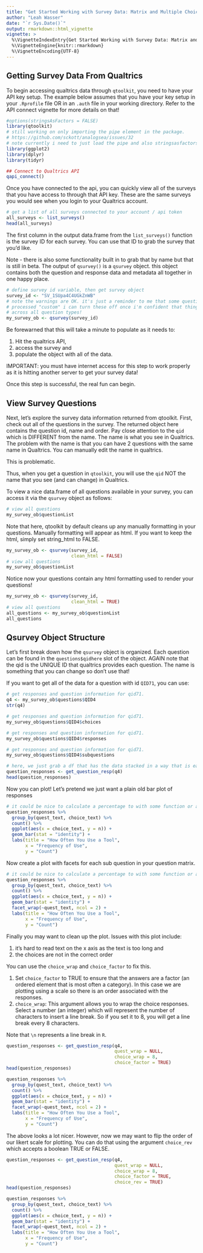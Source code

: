 ```yaml
---
title: "Get Started Working with Survey Data: Matrix and Multiple Choice Questions"
author: "Leah Wasser"
date: "`r Sys.Date()`"
output: rmarkdown::html_vignette
vignette: >
  %\VignetteIndexEntry{Get Started Working with Survey Data: Matrix and Multiple Choice Questions}
  %\VignetteEngine{knitr::rmarkdown}
  %\VignetteEncoding{UTF-8}
---
```


## Getting Survey Data From Qualtrics

To begin accessing qualtrics data through `qtoolkit`, you need to have your API
key setup. The example below assumes that you
have your key setup in your `.Rprofile` file OR in an `.auth` file in your working directory.
Refer to the API connect vignette for more details on that!

```r
#options(stringsAsFactors = FALSE)
library(qtoolkit)
# still working on only importing the pipe element in the package.
# https://github.com/sckott/analogsea/issues/32
# note currently i need to just load the pipe and also stringsasfactors as false
library(ggplot2)
library(dplyr)
library(tidyr)
```

```r
## Connect to Qualtrics API
qapi_connect()
```

Once you have connected to the api, you can quickly view all of the surveys that
you have access to through that API key. These are the same surveys you would see
when you login to your Qualtrics account.

```r
# get a list of all surveys connected to your account / api token
all_surveys <- list_surveys()
head(all_surveys)

```

The first column in the output data.frame from the `list_surveys()` function is
the survey ID for each survey. You can use that ID to grab the survey that you'd
like.

Note - there is also some functionality built in to grab that by name but that
is still in beta. The output of `qsurvey()` is a `qsurvey` object. this object
contains both the question and response data and metadata all together in one
happy place.

```r
# define survey id variable, then get survey object
survey_id <- "SV_1SUpa4C4UGkZnWB"
# note the warnings are OK. it's just a reminder to me that some questions are not
# processed "custom" i can turn these off once i'm confident that things work
# across all question types!
my_survey_ob <- qsurvey(survey_id)
```

Be forewarned that this will take a minute to populate as it needs to:

1. Hit the qualtrics API,
2. access the survey and
3. populate the object with all of the data.

IMPORTANT: you must have internet access for this step to work properly as it
is hitting another server to get your survey data!

Once this step is successful, the real fun can begin.

## View Survey Questions

Next, let's explore the survey data information returned from qtoolkit.
First, check out all of the questions in the survey. The returned object here
contains the question id, name and order. Pay close attention to the `qid` which is
DIFFERENT from the name. The name is what you see in Qualtrics. The problem with
the name is that you can have 2 questions with the same name in Qualtrics. You
can manually edit the name in qualtrics.

This is problematic.

Thus, when you get a question in `qtoolkit`, you will use the `qid` NOT the name
that you see (and can change) in Qualtrics.

To view a nice data.frame of all questions available in your survey, you can access
it via the `qsurvey` object as follows:

```r
# view all questions
my_survey_ob$questionList

```

Note that here, qtoolkit by default cleans up any manually formatting in your questions.
Manually formatting will appear as html. If you want to keep the html, simply set
string_html to FALSE.

```r
my_survey_ob <- qsurvey(survey_id,
                        clean_html = FALSE)
# view all questions
my_survey_ob$questionList
```

Notice now your questions contain any html formatting used to render your questions!

```r
my_survey_ob <- qsurvey(survey_id,
                        clean_html = TRUE)
# view all questions
all_questions <- my_survey_ob$questionList
all_questions
```

## Qsurvey Object Structure

Let's first break down how the `qsurvey` object is organized. Each question can
be found in the `questions$qidhere` slot of the object. AGAIN note that the
qid is the UNIQUE ID that qualtrics provides each question. The name is something
that you can change so don't use that!

If you want to get all of the data for a question with id `QID71`, you can use:

```r
# get responses and question information for qid71.
q4 <- my_survey_ob$questions$QID4
str(q4)
```

```r
# get responses and question information for qid71.
my_survey_ob$questions$QID4$choices
```

```r
# get responses and question information for qid71.
my_survey_ob$questions$QID4$responses

```

```r
# get responses and question information for qid71.
my_survey_ob$questions$QID4$subquestions
```

```r
# here, we just grab a df that has the data stacked in a way that is easily plottable
question_responses <- get_question_resp(q4)
head(question_responses)
```

Now you can plot! Let's pretend we just want a plain old bar plot of
responses

```r

# it could be nice to calculate a percentage to with some function or argument
question_responses %>%
  group_by(quest_text, choice_text) %>%
  count() %>%
  ggplot(aes(x = choice_text, y = n)) +
  geom_bar(stat = "identity") +
  labs(title = "How Often You Use a Tool",
       x = "Frequency of Use",
       y = "Count")

```

Now create a plot with facets for each sub question in your question matrix.

```r
# it could be nice to calculate a percentage to with some function or argument
question_responses %>%
  group_by(quest_text, choice_text) %>%
  count() %>%
  ggplot(aes(x = choice_text, y = n)) +
  geom_bar(stat = "identity") +
  facet_wrap(~quest_text, ncol = 2) +
  labs(title = "How Often You Use a Tool",
       x = "Frequency of Use",
       y = "Count")

```

Finally you may want to clean up the plot. Issues with this plot include:

1. it's hard to read text on the x axis as the text is too long and
2. the choices are not in the correct order

You can use the `choice_wrap` and `choice_factor` to fix this.

1. Set `choice_factor` to TRUE to ensure that the answers are a factor (an ordered
element that is most often a category). In this case we are plotting using a scale so there is an order associated with the responses.
2. `choice_wrap`: This argument allows you to wrap the choice responses. Select a number (an integer) which will represent the number of characters to insert a line break. So if you set it to 8, you will get a line break every 8 characters.

Note that `\n` represents a line break in `R`.

```r

question_responses <- get_question_resp(q4,
                                        quest_wrap = NULL,
                                        choice_wrap = 8,
                                        choice_factor = TRUE)
head(question_responses)

question_responses %>%
  group_by(quest_text, choice_text) %>%
  count() %>%
  ggplot(aes(x = choice_text, y = n)) +
  geom_bar(stat = "identity") +
  facet_wrap(~quest_text, ncol = 2) +
  labs(title = "How Often You Use a Tool",
       x = "Frequency of Use",
       y = "Count")
```

The above looks a lot nicer. However, now we may want to flip the order of our
likert scale for plotting. You can do that using the argument `choice_rev`
which accepts a boolean TRUE or FALSE.

```r
question_responses <- get_question_resp(q4,
                                        quest_wrap = NULL,
                                        choice_wrap = 8,
                                        choice_factor = TRUE,
                                        choice_rev = TRUE)
head(question_responses)

question_responses %>%
  group_by(quest_text, choice_text) %>%
  count() %>%
  ggplot(aes(x = choice_text, y = n)) +
  geom_bar(stat = "identity") +
  facet_wrap(~quest_text, ncol = 2) +
  labs(title = "How Often You Use a Tool",
       x = "Frequency of Use",
       y = "Count")
```
